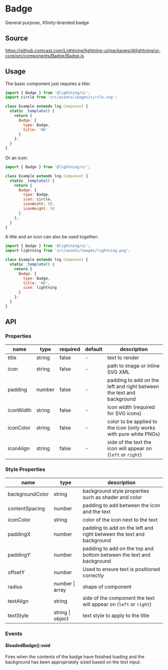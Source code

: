 
# Badge

General purpose, Xfinity-branded badge

## Source

https://github.comcast.com/Lightning/lightning-ui/packages/@lightning/ui-core/src/components/Badge/Badge.js

## Usage

The basic component just requires a title:

```js
import { Badge } from '@lightning/ui';
import circle from 'src/assets/images/circle.svg';

class Example extends lng.Component {
  static _template() {
    return {
      Badge: {
        type: Badge,
        title: 'HD'
      }
    };
  }
}
```

<Canvas>
  <Story id="elements-badge--text" />
</Canvas>

Or an icon:

```js
import { Badge } from '@lightning/ui';

class Example extends lng.Component {
  static _template() {
    return {
      Badge: {
        type: Badge,
        icon: circle,
        iconWidth: 50,
        iconHeight: 50
      }
    };
  }
}
```

<Canvas>
  <Story id="elements-badge--icon" />
</Canvas>

A title and an icon can also be used together:

```js
import { Badge } from '@lightning/ui';
import lightning from 'src/assets/images/lightning.png';

class Example extends lng.Component {
  static _template() {
    return {
      Badge: {
        type: Badge,
        title: 'HD',
        icon: lightning
      }
    };
  }
}
```

<Canvas>
  <Story id="elements-badge--text-with-icon" />
</Canvas>

## API

### Properties

| name      | type   | required | default | description                                                          |
| --------- | ------ | -------- | ------- | -------------------------------------------------------------------- |
| title     | string | false    | -       | text to render                                                       |
| icon      | string | false    | -       | path to image or inline SVG XML                                      |
| padding   | number | false    | -       | padding to add on the left and right between the text and background |
| iconWidth | string | false    | -       | icon width (required for SVG icons)                                  |
| iconColor | string | false    | -       | color to be applied to the icon (only works with pure white PNGs)    |
| iconAlign | string | false    | -       | side of the text the icon will appear on (`left` or `right`)         |

### Style Properties

| name            | type             | description                                                          |
| --------------- | ---------------- | -------------------------------------------------------------------- |
| backgroundColor | string           | background style properties such as shader and color                 |
| contentSpacing  | number           | padding to add between the icon and the text                         |
| iconColor       | string           | color of the icon next to the text                                   |
| paddingX        | number           | padding to add on the left and right between the text and background |
| paddingY        | number           | padding to add on the top and bottom between the text and background |
| offsetY         | number           | Used to ensure text is positioned correctly                          |
| radius          | number \| array  | shape of component                                                   |
| textAlign       | string           | side of the component the text will appear on (`left` or `right`)    |
| textStyle       | string \| object | text style to apply to the title                                     |

### Events

#### $loadedBadge():void

Fires when the contents of the badge have finished loading and the background has been appropriately sized based on the text input.

